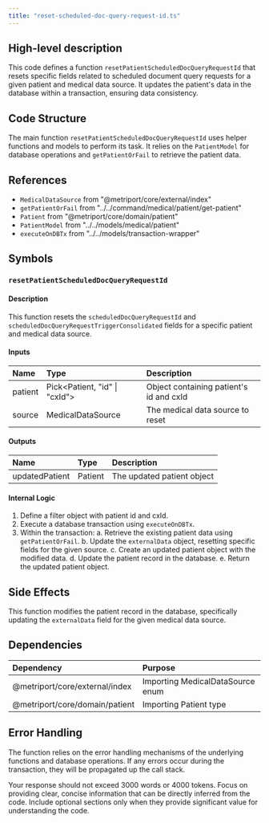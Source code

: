 ```yaml
---
title: "reset-scheduled-doc-query-request-id.ts"
---
```


## High-level description
This code defines a function `resetPatientScheduledDocQueryRequestId` that resets specific fields related to scheduled document query requests for a given patient and medical data source. It updates the patient's data in the database within a transaction, ensuring data consistency.

## Code Structure
The main function `resetPatientScheduledDocQueryRequestId` uses helper functions and models to perform its task. It relies on the `PatientModel` for database operations and `getPatientOrFail` to retrieve the patient data.

## References
- `MedicalDataSource` from "@metriport/core/external/index"
- `getPatientOrFail` from "../../command/medical/patient/get-patient"
- `Patient` from "@metriport/core/domain/patient"
- `PatientModel` from "../../models/medical/patient"
- `executeOnDBTx` from "../../models/transaction-wrapper"

## Symbols

### `resetPatientScheduledDocQueryRequestId`
#### Description
This function resets the `scheduledDocQueryRequestId` and `scheduledDocQueryRequestTriggerConsolidated` fields for a specific patient and medical data source.

#### Inputs
| Name | Type | Description |
|:-----|:-----|:------------|
| patient | Pick&lt;Patient, "id" \| "cxId"&gt; | Object containing patient's id and cxId |
| source | MedicalDataSource | The medical data source to reset |

#### Outputs
| Name | Type | Description |
|:-----|:-----|:------------|
| updatedPatient | Patient | The updated patient object |

#### Internal Logic
1. Define a filter object with patient id and cxId.
2. Execute a database transaction using `executeOnDBTx`.
3. Within the transaction:
   a. Retrieve the existing patient data using `getPatientOrFail`.
   b. Update the `externalData` object, resetting specific fields for the given source.
   c. Create an updated patient object with the modified data.
   d. Update the patient record in the database.
   e. Return the updated patient object.

## Side Effects
This function modifies the patient record in the database, specifically updating the `externalData` field for the given medical data source.

## Dependencies
| Dependency | Purpose |
|:-----------|:--------|
| @metriport/core/external/index | Importing MedicalDataSource enum |
| @metriport/core/domain/patient | Importing Patient type |

## Error Handling
The function relies on the error handling mechanisms of the underlying functions and database operations. If any errors occur during the transaction, they will be propagated up the call stack.

Your response should not exceed 3000 words or 4000 tokens. Focus on providing clear, concise information that can be directly inferred from the code. Include optional sections only when they provide significant value for understanding the code.
